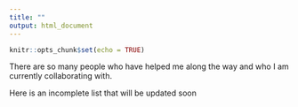 ```yaml
---
title: ""
output: html_document
---
```


```r
knitr::opts_chunk$set(echo = TRUE)
```

There are so many people who have helped me along the way and who I am currently collaborating with. 

Here is an incomplete list that will be updated soon